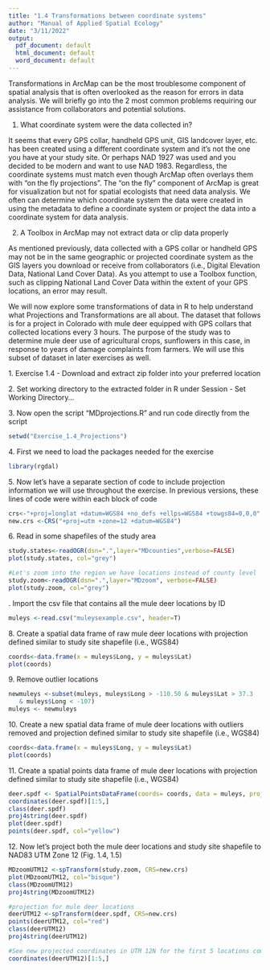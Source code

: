 ```yaml
---
title: "1.4 Transformations between coordinate systems"
author: "Manual of Applied Spatial Ecology"
date: "3/11/2022"
output:
  pdf_document: default
  html_document: default
  word_document: default
---
```

Transformations in ArcMap can be the most troublesome component of spatial analysis that is often overlooked as the reason for errors in data analysis. We will briefly go into the 2 most common problems requiring our assistance from collaborators and potential solutions.

1. What coordinate system were the data collected in?

It seems that every GPS collar, handheld GPS unit, GIS landcover layer, etc. has been created using a different coordinate system and it's not the one you have at your study site. Or perhaps NAD 1927 was used and you decided to be modern and want to use NAD 1983. Regardless, the coordinate systems must match even though ArcMap often overlays them with "on the fly projections". The "on the fly" component of ArcMap is great for visualization but not for spatial ecologists that need data analysis. We often can determine which coordinate system the data were created in using the metadata to define a coordinate system or project the data into a coordinate system for data analysis.

2. A Toolbox in ArcMap may not extract data or clip data properly

As mentioned previously, data collected with a GPS collar or handheld GPS may not be in the same geographic or projected coordinate system as the GIS layers you download or receive from collaborators (i.e., Digital Elevation Data, National Land Cover Data). As you attempt to use a Toolbox function, such as clipping National Land Cover Data within the extent of your GPS locations, an error may result.

We will now explore some transformations of data in R to help understand what Projections and Transformations are all about. The dataset that follows is for a project in Colorado with mule deer equipped with GPS collars that collected locations every 3 hours. The purpose of the study was to determine mule deer use of agricultural crops, sunflowers in this case, in response to years of damage complaints from farmers. We will use this subset of dataset in later exercises as well.

1\. Exercise 1.4 - Download and extract zip folder into your preferred location

2\. Set working directory to the extracted folder in R under Session - Set Working Directory...

3\. Now open the script "MDprojections.R" and run code directly from the script

```r
setwd("Exercise_1.4_Projections")
```


4\. First we need to load the packages needed for the exercise
```r
library(rgdal)
```
5\. Now let's have a separate section of code to include projection information we will use throughout the exercise. In previous versions, these lines of code were within each block of code
```r
crs<-"+proj=longlat +datum=WGS84 +no_defs +ellps=WGS84 +towgs84=0,0,0"
new.crs <-CRS("+proj=utm +zone=12 +datum=WGS84")
```
6\. Read in some shapefiles of the study area
```r
study.states<-readOGR(dsn=".",layer="MDcounties",verbose=FALSE)
plot(study.states, col="grey")

#Let's zoom into the region we have locations instead of county level
study.zoom<-readOGR(dsn=".",layer="MDzoom", verbose=FALSE)
plot(study.zoom, col="grey")
```
\newline
7\. Import the csv file that contains all the mule deer locations by ID
```r
muleys <-read.csv("muleysexample.csv", header=T)
```
8\. Create a spatial data frame of raw mule deer locations with projection defined similar to study site shapefile (i.e., WGS84)
```r
coords<-data.frame(x = muleys$Long, y = muleys$Lat)
plot(coords)
```
9\. Remove outlier locations
```r
newmuleys <-subset(muleys, muleys$Long > -110.50 & muleys$Lat > 37.3 
   & muleys$Long < -107)
muleys <- newmuleys
```
10\. Create a new spatial data frame of mule deer locations with outliers removed and projection defined similar to study site shapefile (i.e., WGS84)
```r
coords<-data.frame(x = muleys$Long, y = muleys$Lat)
plot(coords)
```
11\. Create a spatial points data frame of mule deer locations with projection defined similar to study site shapefile (i.e., WGS84)
```r
deer.spdf <- SpatialPointsDataFrame(coords= coords, data = muleys, proj4string = CRS(crs))
coordinates(deer.spdf)[1:5,]
class(deer.spdf)
proj4string(deer.spdf)
plot(deer.spdf)
points(deer.spdf, col="yellow")
```
12\. Now let's project both the mule deer locations and study site shapefile to NAD83 UTM Zone 12 (Fig. 1.4, 1.5)
```r
MDzoomUTM12 <-spTransform(study.zoom, CRS=new.crs)
plot(MDzoomUTM12, col="bisque")
class(MDzoomUTM12)
proj4string(MDzoomUTM12)

#projection for mule deer locations
deerUTM12 <-spTransform(deer.spdf, CRS=new.crs)
points(deerUTM12, col="red")
class(deerUTM12)
proj4string(deerUTM12)

#See new projected coordinates in UTM 12N for the first 5 locations compared to similar line of code above in latitude/longitude
coordinates(deerUTM12)[1:5,]
```

